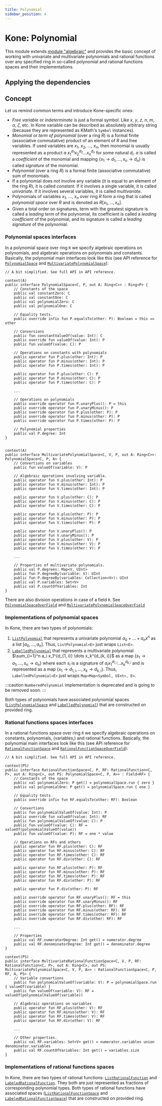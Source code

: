 ```yaml
---
title: Polynomial
sidebar_position: 4
---
```


# Kone: Polynomial

This module extends [module "algebraic"](/docs/kone-main/algebraic) and provides the basic concept of working with univariate and multivariate polynomials and rational functions over any specified ring in so-called polynomial and rational functions spaces and their implementations.

## Applying the dependencies

<DependencyTabs artifact="kone.polynomial"/>

## Concept

Let us remind common terms and introduce Kone-specific ones:
- *Free variable* or *indeterminate* is just a formal symbol. Like $x$, $y$, $z$, $n$, $m$, $\alpha$, $\zeta$, etc. In Kone variable can be described as absolutely arbitrary string (because they are represented as KMath's `Symbol` instances).
- *Monomial* or *term of polynomial* (over a ring $R$) is a formal finite (associative commutative) product of an element of $R$ and free variables. If used variables are $x_1$, $x_2$, ..., $x_n$, then monomial is usually represented as a product $a \; x_1^{d_1} x_2^{d_2} \dots x_n^{d_n}$ for some natural $d_i$. $a$ is called a *coefficient* of the monomial and mapping $\{x_1 \to d_1, \dots, x_n \to d_n\}$ is called *signature* of the monomial.
- *Polynomial* (over a ring $R$) is a formal finite (associative commutative) sum of monomials.
- If a polynomial does not involve any variable (it is equal to an element of the ring $R$), it is called *constant*. If it involves a single variable, it is called *univariate*. If it involves several variables, it is called *multivariate*.
- Polynomials of variables $x_1$, ..., $x_n$ over ring $R$ form a ring that is called *polynomial space* over $R$ and is denoted as $R[x_1, \dots, x_n]$.
- Given a total order on signatures, term with the greatest signature is called a *leading term* of the polynomial, its coefficient is called a *leading coefficient* of the polynomial, and its signature is called a *leading signature* of the polynomial.

### Polynomial spaces interfaces

In a polynomial space over ring `R` we specify algebraic operations on polynomials, and algebraic operations on polynomials and constants. Basically, the polynomial main interfaces look like this (see API reference for [`PolynomialSpace`](https://lounres.github.io/Kone/api//libs/main/polynomial/com.lounres.kone.polynomial/-polynomial-space/index.html) and [`MultivariatePolynomialSpace`](https://lounres.github.io/Kone/api/libs/main/polynomial/com.lounres.kone.polynomial/-multivariate-polynomial-space/index.html)):
```
// A bit simplified. See full API in API reference.

context(A)
public interface PolynomialSpace<C, P, out A: Ring<C>> : Ring<P> {
    // Constants of the space
    public val constantZero: C
    public val constantOne: C
    public val polynomialZero: C
    public val polynomialOne: C

    // Equality tests.
    public override infix fun P.equalsTo(other: P): Boolean = this == other

    // Conversions
    public fun constantValueOf(value: Int): C
    public override fun valueOf(value: Int): P
    public fun valueOf(value: C): P

    // Operations on constants with polynomials
    public operator fun P.plus(other: Int): P
    public operator fun P.minus(other: Int): P
    public operator fun P.times(other: Int): P

    public operator fun P.plus(other: C): P
    public operator fun P.minus(other: C): P
    public operator fun P.times(other: C): P

    ...

    // Operations on polynomials
    public override operator fun P.unaryPlus(): P = this
    public override operator fun P.unaryMinus(): P
    public override operator fun P.plus(other: P): P
    public override operator fun P.minus(other: P): P
    public override operator fun P.times(other: P): P

    // Polynomial properties
    public val P.degree: Int
}


context(A)
public interface MultivariatePolynomialSpace<C, V, P, out A: Ring<C>>: PolynomialSpace<C, P, A> {
    // Convertions on variables
    public fun valueOf(variable: V): P

    // Algebraic operations involving variable.
    public operator fun V.plus(other: Int): P
    public operator fun V.minus(other: Int): P
    public operator fun V.times(other: Int): P

    public operator fun V.plus(other: C): P
    public operator fun V.minus(other: C): P
    public operator fun V.times(other: C): P

    public operator fun V.plus(other: P): P
    public operator fun V.minus(other: P): P
    public operator fun V.times(other: P): P

    public operator fun V.unaryPlus(): P
    public operator fun V.unaryMinus(): P
    public operator fun V.plus(other: V): P
    public operator fun V.minus(other: V): P
    public operator fun V.times(other: V): P

    ...

    // Properties of multivariate polynomials.
    public val P.degrees: Map<V, UInt>
    public fun P.degreeBy(variable: V): UInt
    public fun P.degreeBy(variables: Collection<V>): UInt
    public val P.variables: Set<V>
    public val P.countOfVariables: Int
}
```

There are also division operations in case of a field `R`. See [`PolynomialSpaceOverField`](https://lounres.github.io/Kone/api/api/libs/main/polynomial/com.lounres.kone.polynomial/-polynomial-space-over-field/index.html) and [`MultivariatePolynomialSpaceOverField`](https://lounres.github.io/Kone/api/api/libs/main/polynomial/com.lounres.kone.polynomial/-multivariate-polynomial-space-over-field/index.html)

### Implementations of polynomial spaces

In Kone, there are two types of polynomials:
1. [`ListPolynomial`](https://lounres.github.io/Kone/api/api/libs/main/polynomial/com.lounres.kone.polynomial/-list-polynomial/index.html) that represents a univariate polynomial $a_0 + \dots + a_n x^n$ as a list $[a_0, \dots, a_n]$. Thus, `ListPolynomial<E>` just wraps `List<E>`.
2. [`LabelledPolynomial`](https://lounres.github.io/Kone/api/api/libs/main/polynomial/com.lounres.kone.polynomial/-labeled-polynomial/index.html) that represents a multivariate polynomial $\sum_{i=1}^n a_i x_1^{d_{1, i}} \dots x_k^{d_{k, i}}$ as a map $\{s_1 \to a_1, \dots, s_n \to a_n\}$ where each $s_i$ is a signature of $a_i x_1^{d_{1, i}} \dots x_k^{d_{k, i}}$ and is represented as a map $\{x_1 \to d_{1, i}, \dots, x_k \to d_{k, i}\}$. Thus, `LabelledPolynomial<E>` just wraps `Map<Map<Symbol, UInt>, E>`.

:::caution
`NumberedPolynomial` implementation is deprecated and is going to be removed soon.
:::

Both types of polynomials have associated polynomial spaces ([`ListPolynomialSpace`](https://lounres.github.io/Kone/api/libs/main/polynomial/com.lounres.kone.polynomial/-list-polynomial-space/index.html) and [`LabelledPolynomial`](https://lounres.github.io/Kone/api/libs/main/polynomial/com.lounres.kone.polynomial/-labeled-polynomial-space/index.html)) that are constructed on provided ring.

### Rational functions spaces interfaces

In a rational functions space over ring `R` we specify algebraic operations on constants, polynomials, (variables,) and rational functions. Basically, the polynomial main interfaces look like this (see API reference for [`RationalFunctionSpace`](https://lounres.github.io/Kone/api/libs/main/polynomial/com.lounres.kone.polynomial/-rational-function-space/index.html) and [`RationalFunctionSpaceOverField`](https://lounres.github.io/Kone/api/libs/main/polynomial/com.lounres.kone.polynomial/-rational-function-space-over-field/index.html)):
```
// A bit simplified. See full API in API reference.

context(PS)
public interface RationalFunctionSpace<C, P, RF: RationalFunction<C, P>, out A: Ring<C>, out PS: PolynomialSpace<C, P, A>> : Field<RF> {
    // Constants of the space
    public val polynomialZero: P get() = polynomialSpace.run { zero }
    public val polynomialOne: P get() = polynomialSpace.run { one }

    // Equality tests
    public override infix fun RF.equalsTo(other: RF): Boolean

    // Convertions
    public fun polynomialValueOf(value: Int): P
    public override fun valueOf(value: Int): RF
    public fun polynomialValueOf(value: C): P
    public fun valueOf(value: C): RF = valueOf(polynomialValueOf(value))
    public fun valueOf(value: P): RF = one * value

    // Operations on RFs and others
    public operator fun RF.plus(other: C): RF
    public operator fun RF.minus(other: C): RF
    public operator fun RF.times(other: C): RF
    public operator fun RF.div(other: C): RF

    public operator fun RF.plus(other: P): RF
    public operator fun RF.minus(other: P): RF
    public operator fun RF.times(other: P): RF
    public operator fun RF.div(other: P): RF

    public operator fun P.div(other: P): RF

    public override operator fun RF.unaryPlus(): RF = this
    public override operator fun RF.unaryMinus(): RF
    public override operator fun RF.plus(other: RF): RF
    public override operator fun RF.minus(other: RF): RF
    public override operator fun RF.times(other: RF): RF
    public override operator fun RF.div(other: RF): RF

    ...

    // Properties
    public val RF.numeratorDegree: Int get() = numerator.degree
    public val RF.denominatorDegree: Int get() = denominator.degree
}

context(PS)
public interface MultivariateRationalFunctionSpace<C, V, P, RF: RationalFunction<C, P>, out A: Ring<C>, out PS: MultivariatePolynomialSpace<C, V, P, A>> : RationalFunctionSpace<C, P, RF, A, PS> {
    // Variable convertions
    public fun polynomialValueOf(variable: V): P = polynomialSpace.run { valueOf(variable) }
    public fun valueOf(variable: V): RF = valueOf(polynomialValueOf(variable))

    // Algebraic operations on variables
    public operator fun RF.plus(other: V): RF
    public operator fun RF.minus(other: V): RF
    public operator fun RF.times(other: V): RF
    public operator fun RF.div(other: V): RF

    ...

    // Other properties.
    public val RF.variables: Set<V> get() = numerator.variables union denominator.variables
    public val RF.countOfVariables: Int get() = variables.size
}
```

### Implementations of rational functions spaces

In Kone, there are two types of rational functions: [`ListRationalFunction`](https://lounres.github.io/Kone/api/libs/main/polynomial/com.lounres.kone.polynomial/-list-rational-function/index.html) and [`LabeledRationalFunction`](https://lounres.github.io/Kone/api/libs/main/polynomial/com.lounres.kone.polynomial/-labeled-rational-function/index.html). They both are just represented as fractions of corresponding polynomial types. Both types of rational functions have associated spaces ([`ListRationalFunctionSpace`](https://lounres.github.io/Kone/api/libs/main/polynomial/com.lounres.kone.polynomial/-list-rational-function-space/index.html) and [`LabeledRationalFunctionSpace`](https://lounres.github.io/Kone/api/libs/main/polynomial/com.lounres.kone.polynomial/-labeled-rational-function-space/index.html)) that are constructed on provided ring.
